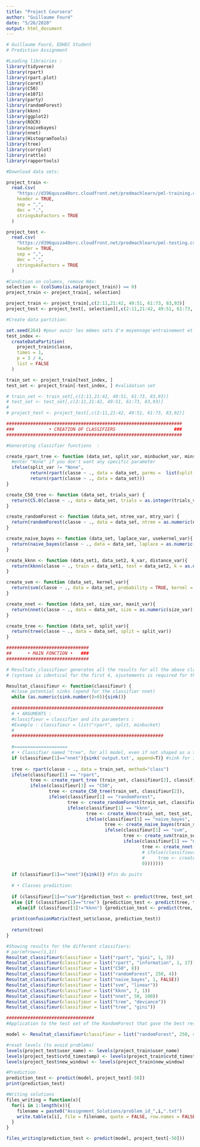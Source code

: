 ```yaml
---
title: "Project Coursera"
author: "Guillaume Fouré"
date: "5/26/2020"
output: html_document
---
```


```r
# Guillaume Fouré, EDHEC Student
# Prediction Assignment 

#Loading librairies :
library(tidyverse)
library(rpart)
library(rpart.plot)
library(caret)
library(C50)
library(e1071)
library(party)
library(randomForest)
library(kknn)
library(ggplot2)
library(ROCR)
library(naivebayes)
library(nnet)
library(HistogramTools)
library(tree)
library(corrplot)
library(rattle)
library(rapportools)

#Download data sets:

project_train <-
  read.csv(
    "https://d396qusza40orc.cloudfront.net/predmachlearn/pml-training.csv",
    header = TRUE,
    sep = ",",
    dec = ".",
    stringsAsFactors = TRUE
  )

project_test <-
  read.csv(
    "https://d396qusza40orc.cloudfront.net/predmachlearn/pml-testing.csv",
    header = TRUE,
    sep = ",",
    dec = ".",
    stringsAsFactors = TRUE
  )

#Condition on columns, remove NAs:
selection <- (colSums(is.na(project_train)) == 0)
project_train <- project_train[, selection]

project_train <- project_train[,c(2:11,21:42, 49:51, 61:73, 83,93)]
project_test <- project_test[, selection][,c(2:11,21:42, 49:51, 61:73, 83,93)]

#Create data partition:

set.seed(264) #pour avoir les mêmes sets d'e moyennage'entrainement et de test pour chaque classifieur
test_index <-
  createDataPartition(
    project_train$classe,
    times = 1,
    p = 3 / 4,
    list = FALSE
  )

train_set <- project_train[test_index, ]
test_set <- project_train[-test_index, ] #validation set

# train_set <- train_set[,c(2:11,21:42, 49:51, 61:73, 83,93)]
# test_set <- test_set[,c(2:11,21:42, 49:51, 61:73, 83,93)]
# 
# project_test <- project_test[,c(2:11,21:42, 49:51, 61:73, 83,92)]

##################################################################
###             • CREATION OF CLASSIFIERS                      ###
##################################################################

#Generating classifier functions  :

create_rpart_tree <- function (data_set, split_var, minbucket_var, minsplit_var) {
  #enter "None" if you don't want any specific parameter
  ifelse(split_var != "None",
         return(rpart(classe ~ ., data = data_set, parms =  list(split = as.character(split_var)), minbucket = as.numeric(minbucket_var), minsplit = as.numeric(minsplit_var))),
         return(rpart(classe ~ ., data = data_set)))
}

create_C50_tree <- function (data_set, trials_var) {
  return(C5.0(classe ~ ., data = data_set, trials = as.integer(trials_var)))
}

create_randomForest <- function (data_set, ntree_var, mtry_var) {
  return(randomForest(classe ~ ., data = data_set, ntree = as.numeric(ntree_var), mtry = as.numeric(mtry_var)))
}

create_naive_bayes <- function (data_set, laplace_var, usekernel_var){
  return(naive_bayes(classe ~ ., data = data_set, laplace = as.numeric(laplace_var), usekernel = as.logical(usekernel_var)))
}

create_kknn <- function (data_set1, data_set2, k_var, distance_var){
  return(kknn(classe ~ ., train = data_set1, test = data_set2, k = as.numeric(k_var), distance = as.numeric(distance_var)))
}

create_svm <- function (data_set, kernel_var){
  return(svm(classe ~ ., data = data_set, probability = TRUE, kernel = kernel_var))
}

create_nnet <- function (data_set, size_var, maxit_var){
  return(nnet(classe ~ ., data = data_set, size = as.numeric(size_var), maxit = as.numeric(maxit_var)))
}

create_tree <- function (data_set, split_var){
  return(tree(classe ~ ., data = data_set, split = split_var))
}

###############################
##      • MAIN FONCTION •   ###
###############################

# Resultats_classifieur generates all the results for all the above classifiers, and returns the model
# (syntaxe is identical for the first 4, ajustements is required for the others) :

Resultat_classifieur <- function(classifieur) {
  #close potential sinks (opend for the classifier nnet)
  while (as.numeric(sink.number()>0)){sink()} 
  
  #########################################################
  # • ARGUMENTS : 
  #classifieur = classifier and its parameters :
  #Example : classifieur = list("rpart", split, minbucket)
  #
  #########################################################
  
  #====================
  # • Classifier named "tree", for all model, even if not shaped as a tree (ease of notation)
  if (classifieur[1]=="nnet"){sink('output.txt', append=T)} #sink for intermediary messages (not to plot)
  
  tree <- rpart(classe ~ ., data = train_set, method="class")
  ifelse(classifieur[1] == "rpart",
         tree <- create_rpart_tree (train_set, classifieur[2], classifieur[3], classifieur[4]),
         ifelse(classifieur[1] == "C50",
                tree <- create_C50_tree(train_set, classifieur[2]),
                ifelse(classifieur[1] == "randomForest",
                       tree <- create_randomForest(train_set, classifieur[2], classifieur[3]),
                       ifelse(classifieur[1] == "kknn",
                              tree <- create_kknn(train_set, test_set, classifieur[2], classifieur[3]),
                              ifelse(classifieur[1] == "naive_bayes",
                                     tree <- create_naive_bayes(train_set, classifieur[2], classifieur[3]), 
                                     ifelse(classifieur[1] == "svm",
                                            tree <- create_svm(train_set, classifieur[2]),
                                            ifelse(classifieur[1] == "nnet",
                                                   tree <- create_nnet(train_set, classifieur[2], classifieur[3]),
                                                   # ifelse(classifieur[1] == "tree",
                                                   #     tree <- create_tree(train_set, classifieur[2]),
                                                   0)))))))
  
  if (classifieur[1]=="nnet"){sink()} #fin du puits
  
  # • Classes prediction:
  
  if (classifieur[1]=="svm"){prediction_test <- predict(tree, test_set, type = "response")}
  else {if (classifieur[1]=="tree") {prediction_test <- predict(tree, test_set, type = "vector")}
    else{if (classifieur[1]!="kknn") {prediction_test <- predict(tree, test_set, type = "class")}}}
  
  print(confusionMatrix(test_set$classe, prediction_test))
  
  return(tree)
}

#Showing results for the different classifiers:
# par(mfrow=c(1,1))
Resultat_classifieur(classifieur = list("rpart", "gini", 1, 3))
Resultat_classifieur(classifieur = list("rpart", "information", 1, 17))
Resultat_classifieur(classifieur = list("C50", 8))
Resultat_classifieur(classifieur = list("randomForest", 250, 4))
Resultat_classifieur(classifieur = list("naive_bayes", 1, FALSE))
Resultat_classifieur(classifieur = list("svm", "linear"))
Resultat_classifieur(classifieur = list("kknn", 7, 1))
Resultat_classifieur(classifieur = list("nnet", 50, 100))
Resultat_classifieur(classifieur = list("tree", "deviance"))
Resultat_classifieur(classifieur = list("tree", "gini"))

#################################
#Application to the test set of the RandomForest that gave the best results:

model <- Resultat_classifieur(classifieur = list("randomForest", 250, 4))

#reset levels (to avoid problems)
levels(project_test$user_name) <- levels(project_train$user_name)
levels(project_test$cvtd_timestamp) <- levels(project_train$cvtd_timestamp)
levels(project_test$new_window) <- levels(project_train$new_window)

#Prediction
prediction_test <- predict(model, project_test[-50])
print(prediction_test)

#Writing solutions
files_writing = function(x){
  for(i in 1:length(x)){
    filename = paste0("Assignment_Solutions/problem_id_",i,".txt")
    write.table(x[i], file = filename, quote = FALSE, row.names = FALSE, col.names = FALSE)
  }
}

files_writing(prediction_test <- predict(model, project_test[-50]))

```
